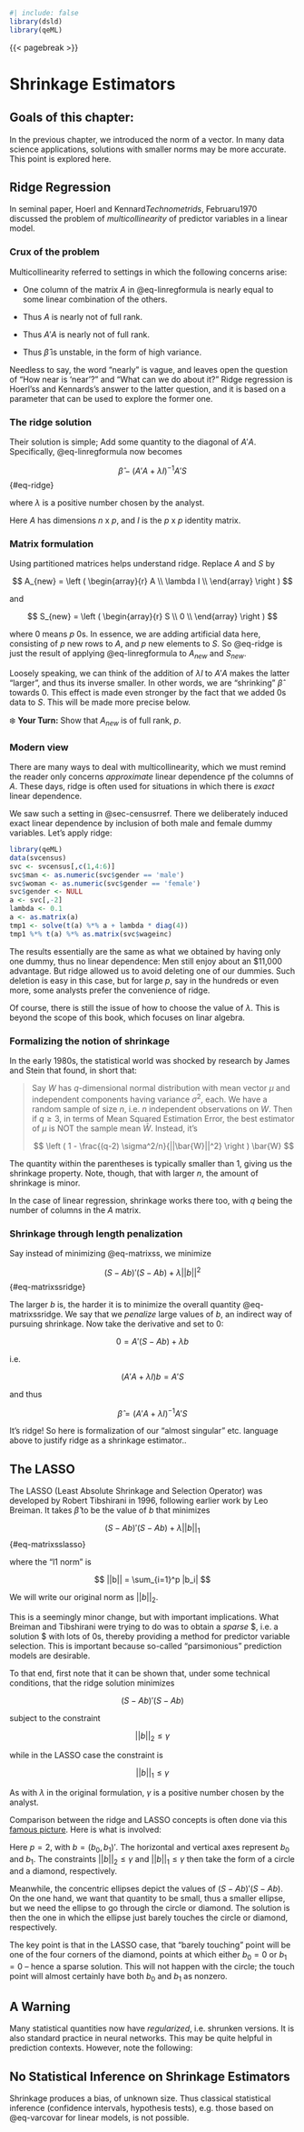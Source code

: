 
```r
#| include: false
library(dsld)
library(qeML)
```

{{< pagebreak >}}

 
# Shrinkage Estimators

::: {.callout-note}

## Goals of this chapter:

In the previous chapter, we introduced the norm of a vector. In many
data science applications, solutions with smaller norms may be more
accurate. This point is explored here.

:::

## Ridge Regression

In seminal paper, Hoerl and Kennard[*Technometrids*,
Februaru1970]{.column-margin} discussed the problem of
*multicollinearity* of predictor variables in a linear model.  

### Crux of the problem

Multicollinearity referred to settings in which the following concerns
arise:

* One column of the matrix $A$ in @eq-linregformula is nearly equal to
  some linear combination of the others.

* Thus $A$ is nearly not of full rank.

* Thus $A'A$ is nearly not of full rank.

* Thus $\widehat{\beta}$ is unstable, in the form of high variance.

Needless to say, the word "nearly" is vague, and leaves open the
question of "How near is 'near'?" and "What can we do about it?" Ridge
regression is Hoerl'ss and Kennards's answer to the latter question, and
it is based on a parameter that can be used to explore the former one.

### The ridge solution

Their solution is simple; Add some quantity to the diagonal of $A'A$.
Specifically, @eq-linregformula now becomes

$$
\widehat{\beta} - (A'A + \lambda I)^{-1} A'S
$${#eq-ridge}

where $\lambda$ is a positive number chosen by the analyst.

Here $A$ has dimensions $n \textrm{ x } p$, and $I$ is the $p \textrm{ x } p$
identity matrix.

### Matrix formulation

Using partitioned matrices helps understand ridge. Replace  $A$ and $S$
by

$$
A_{new} =
 \left (
 \begin{array}{r}
 A \\
 \lambda I \\
 \end{array}
 \right )
$$

and

$$
S_{new} =
 \left (
 \begin{array}{r}
 S \\
 0 \\
 \end{array}
 \right )
$$

where 0 means $p$ 0s. In essence, we are adding artificial data here,
consisting of $p$ new rows to $A$, and $p$ new elements to $S$.
So @eq-ridge is just the result of applying @eq-linregformula to
$A_{new}$ and $S_{new}$.

Loosely speaking, we can think of the addition of $\lambda I$ to $A'A$
makes the latter "larger", and thus its inverse smaller. In other words,
we are "shrinking" $\widehat{\beta}$ towards 0. This effect is made even
stronger by the fact that we added 0s data to $S$. This will be made
more precise below.

❄️  **Your Turn:** Show that $A_{new}$ is of full rank, $p$.

### Modern view

There are many ways to deal with multicollinearity, which we must remind
the reader only concerns *approximate* linear dependence pf the columns of
$A$. These days, ridge is often used for situations in which there is
*exact* linear dependence.

We saw such a setting in @sec-censusrref. There we deliberately induced
exact linear dependence by inclusion of both male and female dummy
variables. Let's apply ridge:

```r
library(qeML) 
data(svcensus) 
svc <- svcensus[,c(1,4:6)]  
svc$man <- as.numeric(svc$gender == 'male') 
svc$woman <- as.numeric(svc$gender == 'female') 
svc$gender <- NULL 
a <- svc[,-2] 
lambda <- 0.1 
a <- as.matrix(a) 
tmp1 <- solve(t(a) %*% a + lambda * diag(4)) 
tmp1 %*% t(a) %*% as.matrix(svc$wageinc) 
```

The results essentially are the same as what we obtained by having only
one dummy, thus no linear dependence: Men still enjoy about an \$11,000
advantage. But ridge allowed us to avoid deleting one of our dummies.
Such deletion is easy in this case, but for large $p$, say in the
hundreds or even more, some analysts prefer the convenience of ridge.

Of course, there is still the issue of how to choose the value of
$\lambda$. This is beyond the scope of this book, which focuses on linar
algebra.

### Formalizing the notion of shrinkage

In the early 1980s, the statistical world was shocked by research by
James and Stein that found, in short that:

<blockquote>

Say $W$ has $q$-dimensional normal distribution with mean vector $\mu$
and independent components having variance $\sigma^2$, each. We have a
random sample of size $n$, i.e. $n$ independent observations on $W$.
Then if $q \geq 3$, in terms of Mean Squared Estimation Error, the best
estimator of $\mu$ is NOT the sample mean $\bar{W}$. Instead, it's

$$
\left (
1 - \frac{(q-2) \sigma^2/n}{||\bar{W}||^2} 
\right )
\bar{W}
$$

</blockquote>

The quantity within the parentheses is typically smaller than 1, giving
us the shrinkage property. Note, though, that with larger $n$, the
amount of shrinkage is minor.

In the case of linear regression, shrinkage works there too, with $q$
being the number of columns in the $A$ matrix. 

### Shrinkage through length penalization

Say instead of minimizing @eq-matrixss, we minimize

$$
(S - Ab)'(S - Ab) + \lambda ||b||^2 
$${#eq-matrixssridge}

The larger $b$ is, the harder it is to minimize the overall quantity
@eq-matrixssridge. We say that we *penalize* large values of $b$,
an indirect way of pursuing shrinkage. Now take the derivative and set
to 0:

$$
0 = A'(S-Ab) + \lambda b
$$

i.e.

$$
(A'A + \lambda I) b = A'S
$$ 

and thus

$$
\widehat{\beta} = (A'A+\lambda I)^{-1} A'S
$$

It's ridge! So here is formalization of our "almost singular" etc.
language above to justify ridge as a shrinkage estimator..

## The LASSO

The LASSO (Least Absolute Shrinkage and Selection Operator) was
developed by Robert Tibshirani in 1996, following earlier work by Leo
Breiman.  It takes $\widehat{\beta}$ to be the value of $b$ that
minimizes

$$
(S - Ab)'(S - Ab) + \lambda ||b||_1
$${#eq-matrixsslasso}

where the "l1 norm" is 

$$
||b|| = \sum_{i=1}^p |b_i|
$$

We will write our original norm as $||b||_2$.

This is a seemingly minor change, but with important implications.  What
Breiman and Tibshirani were trying to do was to obtain a *sparse*
$\widehat{\beta}, i.e. a solution $ with lots of 0s, thereby providing a
method for predictor variable selection. This is important because
so-called "parsimonious" prediction models are desirable.

To that end, first note that it can be shown that, under some technical
conditions, that the ridge solution minimizes 

$$
(S - Ab)'(S - Ab) 
$$

subject to the constraint

$$
||b||_2 \leq \gamma
$$

while in the LASSO case the constraint is

$$
||b||_1 \leq \gamma
$$

As with $\lambda$ in the original formulation, $\gamma$ is a positive
number chosen by the analyst.

Comparison between the ridge and LASSO concepts is often done via this
[famous
picture](https://www.google.com/imgres?q=ridge%20vs%20lasso%20famous%20picture&imgurl=https%3A%2F%2Fmiro.medium.com%2Fv2%2Fresize%3Afit%3A1400%2F1*9bPyll00vcCKUQBSaps7YA.jpeg&imgrefurl=https%3A%2F%2Fmedium.com%2F%40kiprono_65591%2Fregularization-a-technique-used-to-prevent-over-fitting-886d5b361700&docid=Irc6S64NB1SwpM&tbnid=dREcVXNWMoEpkM&vet=12ahUKEwixrP7t3euKAxX0ITQIHUjqDl8QM3oECD0QAA..i&w=1400&h=749&hcb=2&ved=2ahUKEwixrP7t3euKAxX0ITQIHUjqDl8QM3oECD0QAA).
Here is what is involved:

Here $p = 2$, with $b = (b_0,b_1)'$. The horizontal and vertical axes
represent $b_0$ and $b_1$.  The constraints $||b||_2 \leq \gamma$ and
$||b||_1 \leq \gamma$ then take the form of a circle and a diamond,
respectively.

Meanwhile, the concentric ellipses depict the values of $(S - Ab)'(S - Ab)$.
On the one hand, we want that quantity to be small, thus a smaller
ellipse, but we need the ellipse to go through the circle or diamond.
The solution is then the one in which the ellipse just barely touches
the circle or diamond, respectively.

The key point is that in the LASSO case, that "barely touching" point 
will be one of the four corners of the diamond, points at which either
$b_0 = 0$ or $b_1 = 0$ -- hence a sparse solution.  This will not happen
with the circle; the touch point will almost certainly have both $b_0$
and $b_1$ as nonzero.

## A Warning

Many statistical quantities now have *regularized*, i.e. shrunken
versions. It is also standard practice in neural networks. This may be
quite helpful in prediction contexts. However, note the following:

::: {.callout-important}

## No Statistical Inference on Shrinkage Estimators

Shrinkage produces a bias, of unknown size. Thus classical statistical
inference (confidence intervals, hypothesis tests), e.g. those based on
@eq-varcovar for linear models, is not possible.

:::




